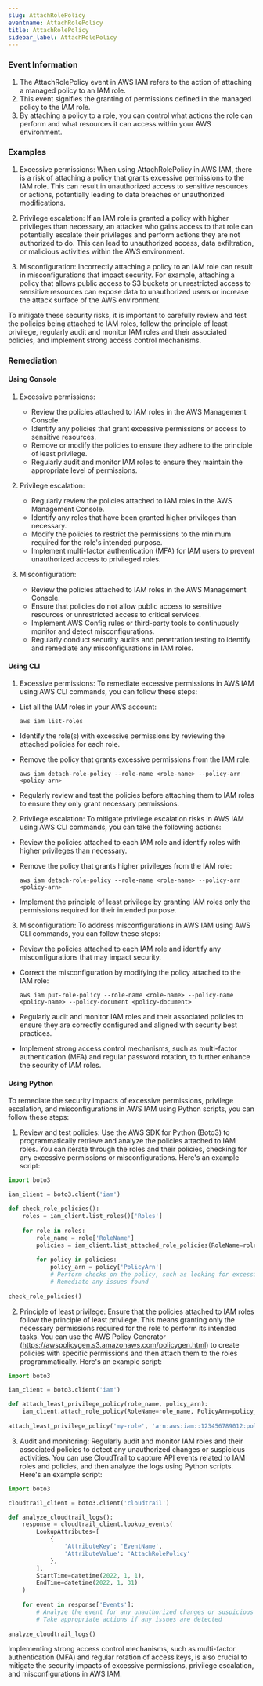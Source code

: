 ```yaml
--- 
slug: AttachRolePolicy
eventname: AttachRolePolicy
title: AttachRolePolicy
sidebar_label: AttachRolePolicy
---
```

                       
### Event Information

1. The AttachRolePolicy event in AWS IAM refers to the action of attaching a managed policy to an IAM role.
2. This event signifies the granting of permissions defined in the managed policy to the IAM role.
3. By attaching a policy to a role, you can control what actions the role can perform and what resources it can access within your AWS environment.


### Examples

1. Excessive permissions: When using AttachRolePolicy in AWS IAM, there is a risk of attaching a policy that grants excessive permissions to the IAM role. This can result in unauthorized access to sensitive resources or actions, potentially leading to data breaches or unauthorized modifications.

2. Privilege escalation: If an IAM role is granted a policy with higher privileges than necessary, an attacker who gains access to that role can potentially escalate their privileges and perform actions they are not authorized to do. This can lead to unauthorized access, data exfiltration, or malicious activities within the AWS environment.

3. Misconfiguration: Incorrectly attaching a policy to an IAM role can result in misconfigurations that impact security. For example, attaching a policy that allows public access to S3 buckets or unrestricted access to sensitive resources can expose data to unauthorized users or increase the attack surface of the AWS environment.

To mitigate these security risks, it is important to carefully review and test the policies being attached to IAM roles, follow the principle of least privilege, regularly audit and monitor IAM roles and their associated policies, and implement strong access control mechanisms.

### Remediation

#### Using Console

1. Excessive permissions:
   - Review the policies attached to IAM roles in the AWS Management Console.
   - Identify any policies that grant excessive permissions or access to sensitive resources.
   - Remove or modify the policies to ensure they adhere to the principle of least privilege.
   - Regularly audit and monitor IAM roles to ensure they maintain the appropriate level of permissions.

2. Privilege escalation:
   - Regularly review the policies attached to IAM roles in the AWS Management Console.
   - Identify any roles that have been granted higher privileges than necessary.
   - Modify the policies to restrict the permissions to the minimum required for the role's intended purpose.
   - Implement multi-factor authentication (MFA) for IAM users to prevent unauthorized access to privileged roles.

3. Misconfiguration:
   - Review the policies attached to IAM roles in the AWS Management Console.
   - Ensure that policies do not allow public access to sensitive resources or unrestricted access to critical services.
   - Implement AWS Config rules or third-party tools to continuously monitor and detect misconfigurations.
   - Regularly conduct security audits and penetration testing to identify and remediate any misconfigurations in IAM roles.

#### Using CLI

1. Excessive permissions: To remediate excessive permissions in AWS IAM using AWS CLI commands, you can follow these steps:

- List all the IAM roles in your AWS account:
  ```
  aws iam list-roles
  ```

- Identify the role(s) with excessive permissions by reviewing the attached policies for each role.

- Remove the policy that grants excessive permissions from the IAM role:
  ```
  aws iam detach-role-policy --role-name <role-name> --policy-arn <policy-arn>
  ```

- Regularly review and test the policies before attaching them to IAM roles to ensure they only grant necessary permissions.

2. Privilege escalation: To mitigate privilege escalation risks in AWS IAM using AWS CLI commands, you can take the following actions:

- Review the policies attached to each IAM role and identify roles with higher privileges than necessary.

- Remove the policy that grants higher privileges from the IAM role:
  ```
  aws iam detach-role-policy --role-name <role-name> --policy-arn <policy-arn>
  ```

- Implement the principle of least privilege by granting IAM roles only the permissions required for their intended purpose.

3. Misconfiguration: To address misconfigurations in AWS IAM using AWS CLI commands, you can follow these steps:

- Review the policies attached to each IAM role and identify any misconfigurations that may impact security.

- Correct the misconfiguration by modifying the policy attached to the IAM role:
  ```
  aws iam put-role-policy --role-name <role-name> --policy-name <policy-name> --policy-document <policy-document>
  ```

- Regularly audit and monitor IAM roles and their associated policies to ensure they are correctly configured and aligned with security best practices.

- Implement strong access control mechanisms, such as multi-factor authentication (MFA) and regular password rotation, to further enhance the security of IAM roles.

#### Using Python

To remediate the security impacts of excessive permissions, privilege escalation, and misconfigurations in AWS IAM using Python scripts, you can follow these steps:

1. Review and test policies: Use the AWS SDK for Python (Boto3) to programmatically retrieve and analyze the policies attached to IAM roles. You can iterate through the roles and their policies, checking for any excessive permissions or misconfigurations. Here's an example script:

```python
import boto3

iam_client = boto3.client('iam')

def check_role_policies():
    roles = iam_client.list_roles()['Roles']
    
    for role in roles:
        role_name = role['RoleName']
        policies = iam_client.list_attached_role_policies(RoleName=role_name)['AttachedPolicies']
        
        for policy in policies:
            policy_arn = policy['PolicyArn']
            # Perform checks on the policy, such as looking for excessive permissions or misconfigurations
            # Remediate any issues found
            
check_role_policies()
```

2. Principle of least privilege: Ensure that the policies attached to IAM roles follow the principle of least privilege. This means granting only the necessary permissions required for the role to perform its intended tasks. You can use the AWS Policy Generator (https://awspolicygen.s3.amazonaws.com/policygen.html) to create policies with specific permissions and then attach them to the roles programmatically. Here's an example script:

```python
import boto3

iam_client = boto3.client('iam')

def attach_least_privilege_policy(role_name, policy_arn):
    iam_client.attach_role_policy(RoleName=role_name, PolicyArn=policy_arn)
    
attach_least_privilege_policy('my-role', 'arn:aws:iam::123456789012:policy/least-privilege-policy')
```

3. Audit and monitoring: Regularly audit and monitor IAM roles and their associated policies to detect any unauthorized changes or suspicious activities. You can use CloudTrail to capture API events related to IAM roles and policies, and then analyze the logs using Python scripts. Here's an example script:

```python
import boto3

cloudtrail_client = boto3.client('cloudtrail')

def analyze_cloudtrail_logs():
    response = cloudtrail_client.lookup_events(
        LookupAttributes=[
            {
                'AttributeKey': 'EventName',
                'AttributeValue': 'AttachRolePolicy'
            },
        ],
        StartTime=datetime(2022, 1, 1),
        EndTime=datetime(2022, 1, 31)
    )
    
    for event in response['Events']:
        # Analyze the event for any unauthorized changes or suspicious activities
        # Take appropriate actions if any issues are detected
        
analyze_cloudtrail_logs()
```

Implementing strong access control mechanisms, such as multi-factor authentication (MFA) and regular rotation of access keys, is also crucial to mitigate the security impacts of excessive permissions, privilege escalation, and misconfigurations in AWS IAM.


 